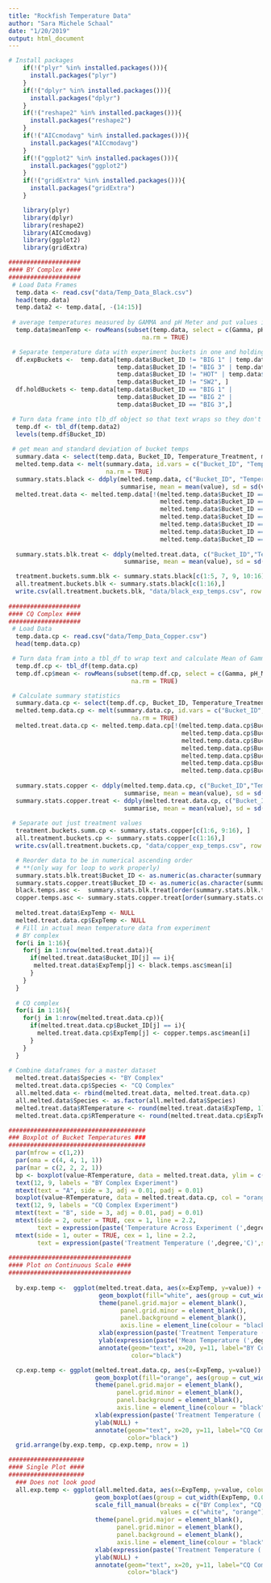 ```yaml
---
title: "Rockfish Temperature Data"
author: "Sara Michele Schaal"
date: "1/20/2019"
output: html_document
---
```


```r

# Install packages
    if(!("plyr" %in% installed.packages())){
      install.packages("plyr")
    }
    if(!("dplyr" %in% installed.packages())){
      install.packages("dplyr")
    }
    if(!("reshape2" %in% installed.packages())){
      install.packages("reshape2")
    }
    if(!("AICcmodavg" %in% installed.packages())){
      install.packages("AICcmodavg")
    }
    if(!("ggplot2" %in% installed.packages())){
      install.packages("ggplot2")
    }
    if(!("gridExtra" %in% installed.packages())){
      install.packages("gridExtra")
    }

    library(plyr)
    library(dplyr)
    library(reshape2)
    library(AICcmodavg)
    library(ggplot2)
    library(gridExtra)

```

```r
####################
#### BY Complex ####
####################
 # Load Data Frames
  temp.data <- read.csv("data/Temp_Data_Black.csv")
  head(temp.data)
  temp.data2 <- temp.data[, -(14:15)]
      
 # average temperatures measured by GAMMA and pH Meter and put values in new column
  temp.data$meanTemp <- rowMeans(subset(temp.data, select = c(Gamma, pH_Meter)), 
                                     na.rm = TRUE)

 # Separate temperature data with experiment buckets in one and holding tanks in the other
  df.expBuckets <-  temp.data[temp.data$Bucket_ID != "BIG 1" | temp.data$Bucket_ID != "BIG 2" | 
                              temp.data$Bucket_ID != "BIG 3" | temp.data$Bucket_ID != "COLD" | 
                              temp.data$Bucket_ID != "HOT" | temp.data$Bucket_ID != "SW1" | 
                              temp.data$Bucket_ID != "SW2", ]
  df.holdBuckets <- temp.data[temp.data$Bucket_ID == "BIG 1" | 
                              temp.data$Bucket_ID == "BIG 2" | 
                              temp.data$Bucket_ID == "BIG 3",]

 # Turn data frame into tlb_df object so that text wraps so they don't fill screen
  temp.df <- tbl_df(temp.data2)
  levels(temp.df$Bucket_ID)
      
 # get mean and standard deviation of bucket temps
  summary.data <- select(temp.data, Bucket_ID, Temperature_Treatment, meanTemp)
  melted.temp.data <- melt(summary.data, id.vars = c("Bucket_ID", "Temperature_Treatment"), 
                           na.rm = TRUE)
  summary.stats.black <- ddply(melted.temp.data, c("Bucket_ID", "Temperature_Treatment"), 
                               summarise, mean = mean(value), sd = sd(value))
  melted.treat.data <- melted.temp.data[!(melted.temp.data$Bucket_ID == "COLD" |
                                          melted.temp.data$Bucket_ID == "HOT" |
                                          melted.temp.data$Bucket_ID == "SW1" |
                                          melted.temp.data$Bucket_ID == "SW2" |
                                          melted.temp.data$Bucket_ID == "BIG 1" | 
                                          melted.temp.data$Bucket_ID == "BIG 2" |
                                          melted.temp.data$Bucket_ID == "BIG 3" ),]
  
  summary.stats.blk.treat <- ddply(melted.treat.data, c("Bucket_ID","Temperature_Treatment"), 
                                summarise, mean = mean(value), sd = sd(value))

  treatment.buckets.summ.blk <- summary.stats.black[c(1:5, 7, 9, 10:16), ]
  all.treatment.buckets.blk <- summary.stats.black[c(1:16),]
  write.csv(all.treatment.buckets.blk, "data/black_exp_temps.csv", row.names = FALSE)
      
####################      
#### CQ Complex ####
####################
 # Load Data
  temp.data.cp <- read.csv("data/Temp_Data_Copper.csv")
  head(temp.data.cp)

 # Turn data fram into a tbl_df to wrap text and calculate Mean of Gamma and pH Meter temps
  temp.df.cp <- tbl_df(temp.data.cp)
  temp.df.cp$mean <- rowMeans(subset(temp.df.cp, select = c(Gamma, pH_Meter)), 
                                  na.rm = TRUE)

 # Calculate summary statistics
  summary.data.cp <- select(temp.df.cp, Bucket_ID, Temperature_Treatment, mean)
  melted.temp.data.cp <- melt(summary.data.cp, id.vars = c("Bucket_ID", "Temperature_Treatment"), 
                                  na.rm = TRUE)
  melted.treat.data.cp <- melted.temp.data.cp[!(melted.temp.data.cp$Bucket_ID == "COLD" |
                                                melted.temp.data.cp$Bucket_ID == "HOT" |
                                                melted.temp.data.cp$Bucket_ID == "SW1" |
                                                melted.temp.data.cp$Bucket_ID == "SW2" |
                                                melted.temp.data.cp$Bucket_ID == "BIG 1" | 
                                                melted.temp.data.cp$Bucket_ID == "BIG 2" |
                                                melted.temp.data.cp$Bucket_ID == "BIG 3" ),]
  
  summary.stats.copper <- ddply(melted.temp.data.cp, c("Bucket_ID","Temperature_Treatment"), 
                                summarise, mean = mean(value), sd = sd(value))
  summary.stats.copper.treat <- ddply(melted.treat.data.cp, c("Bucket_ID","Temperature_Treatment"), 
                                summarise, mean = mean(value), sd = sd(value))
  
 # Separate out just treatment values
  treatment.buckets.summ.cp <- summary.stats.copper[c(1:6, 9:16), ]
  all.treatment.buckets.cp <- summary.stats.copper[c(1:16),]
  write.csv(all.treatment.buckets.cp, "data/copper_exp_temps.csv", row.names = FALSE)

  # Reorder data to be in numerical ascending order 
  # **(only way for loop to work properly)
  summary.stats.blk.treat$Bucket_ID <- as.numeric(as.character(summary.stats.blk.treat$Bucket_ID))
  summary.stats.copper.treat$Bucket_ID <- as.numeric(as.character(summary.stats.copper.treat$Bucket_ID))
  black.temps.asc <-  summary.stats.blk.treat[order(summary.stats.blk.treat$Bucket_ID), ]
  copper.temps.asc <- summary.stats.copper.treat[order(summary.stats.copper.treat$Bucket_ID), ]
  
  melted.treat.data$ExpTemp <- NULL
  melted.treat.data.cp$ExpTemp <- NULL
  # Fill in actual mean temperature data from experiment
  # BY complex
  for(i in 1:16){
    for(j in 1:nrow(melted.treat.data)){
      if(melted.treat.data$Bucket_ID[j] == i){
       melted.treat.data$ExpTemp[j] <- black.temps.asc$mean[i]
      }
    }
  }
  
  # CQ complex
  for(i in 1:16){
    for(j in 1:nrow(melted.treat.data.cp)){
      if(melted.treat.data.cp$Bucket_ID[j] == i){
        melted.treat.data.cp$ExpTemp[j] <- copper.temps.asc$mean[i]
      }
    }
  }
  
# Combine dataframes for a master dataset
  melted.treat.data$Species <- "BY Complex"
  melted.treat.data.cp$Species <- "CQ Complex"
  all.melted.data <- rbind(melted.treat.data, melted.treat.data.cp)
  all.melted.data$Species <- as.factor(all.melted.data$Species)
  melted.treat.data$RTemperature <- round(melted.treat.data$ExpTemp, 1)
  melted.treat.data.cp$RTemperature <- round(melted.treat.data.cp$ExpTemp, 1)

```


```r
######################################
### Boxplot of Bucket Temperatures ###
######################################
  par(mfrow = c(1,2))
  par(oma = c(4, 4, 1, 1))
  par(mar = c(2, 2, 2, 1))
  bp <- boxplot(value~RTemperature, data = melted.treat.data, ylim = c(8,24))
  text(12, 9, labels = "BY Complex Experiment")
  mtext(text = "A", side = 3, adj = 0.01, padj = 0.01)
  boxplot(value~RTemperature, data = melted.treat.data.cp, col = "orange", ylim = c(8,24))
  text(12, 9, labels = "CQ Complex Experiment")
  mtext(text = "B", side = 3, adj = 0.01, padj = 0.01)
  mtext(side = 2, outer = TRUE, cex = 1, line = 2.2, 
        text = expression(paste('Temperature Across Experiment (',degree,'C)',sep='')))
  mtext(side = 1, outer = TRUE, cex = 1, line = 2.2,
        text = expression(paste('Treatment Temperature (',degree,'C)',sep='')))
  
##################################
#### Plot on Continuous Scale ####
##################################
  
  by.exp.temp <-  ggplot(melted.treat.data, aes(x=ExpTemp, y=value)) +
                         geom_boxplot(fill="white", aes(group = cut_width(ExpTemp, 0.05))) + 
                         theme(panel.grid.major = element_blank(), 
                               panel.grid.minor = element_blank(),
                               panel.background = element_blank(), 
                               axis.line = element_line(colour = "black")) + 
                         xlab(expression(paste('Treatment Temperature (',degree,'C)', sep=""))) + 
                         ylab(expression(paste('Mean Temperature (',degree,'C)', sep=""))) + 
                         annotate(geom="text", x=20, y=11, label="BY Complex",
                                  color="black")

  cp.exp.temp <- ggplot(melted.treat.data.cp, aes(x=ExpTemp, y=value)) +
                        geom_boxplot(fill="orange", aes(group = cut_width(ExpTemp, 0.05))) + 
                        theme(panel.grid.major = element_blank(), 
                              panel.grid.minor = element_blank(),
                              panel.background = element_blank(), 
                              axis.line = element_line(colour = "black")) +
                        xlab(expression(paste('Treatment Temperature (',degree,'C)', sep=""))) +
                        ylab(NULL) +
                        annotate(geom="text", x=20, y=11, label="CQ Complex",
                                 color="black")
  grid.arrange(by.exp.temp, cp.exp.temp, nrow = 1)

#####################
#### Single Plot ####
#####################
  ### Does not look good
  all.exp.temp <- ggplot(all.melted.data, aes(x=ExpTemp, y=value, colour = Species)) +
                        geom_boxplot(aes(group = cut_width(ExpTemp, 0.05))) + 
                        scale_fill_manual(breaks = c("BY Complex", "CQ Complex"), 
                                          values = c("white", "orange")) +
                        theme(panel.grid.major = element_blank(), 
                              panel.grid.minor = element_blank(),
                              panel.background = element_blank(), 
                              axis.line = element_line(colour = "black")) +
                        xlab(expression(paste('Treatment Temperature (',degree,'C)', sep=""))) +
                        ylab(NULL) +
                        annotate(geom="text", x=20, y=11, label="CQ Complex",
                                 color="black")
  
```
